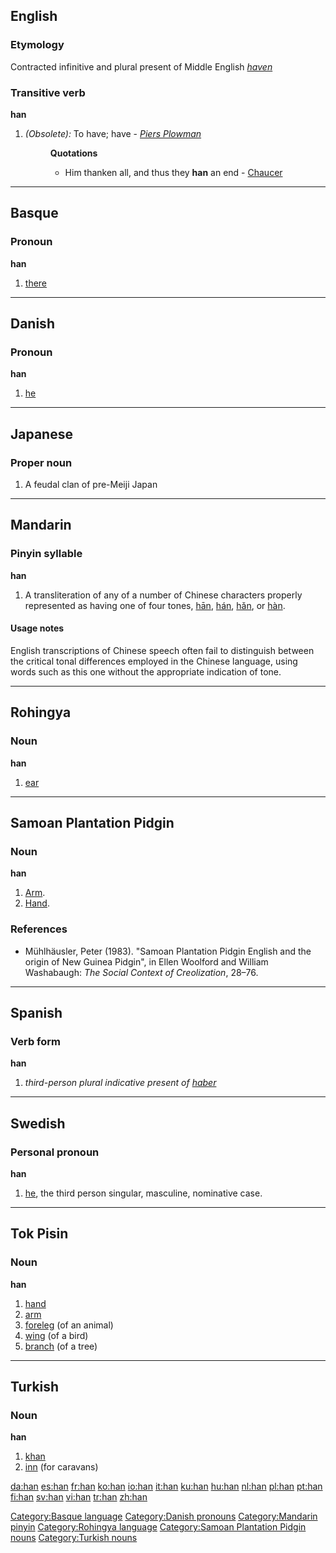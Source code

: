 {{see|Han|hān|hán|hǎn|hàn|hän|-han|-hän}}
{{rfc|Personal pronoun unknown/invalid header}}
==English==

===Etymology===
Contracted infinitive and plural present of Middle English ''[[haven]]''

===Transitive verb===
'''han'''

# ''(Obsolete):'' To have; have - ''[[Piers Plowman]]''
#: '''Quotations'''
#:* Him thanken all, and thus they '''han''' an end - [[Chaucer]]

----

==Basque==

===Pronoun===
'''han'''

# [[there]]

[[Category:Basque language]]

----

==Danish==

===Pronoun===
'''han'''

# [[he]]

[[Category:Danish pronouns]]

----

==Japanese==

===Proper noun===
{{ja-pos|r|proper|kanji=藩|hira=はん}}

# A feudal clan of pre-Meiji Japan

----

==Mandarin==

===Pinyin syllable===
'''han'''

# A transliteration of any of a number of Chinese characters properly represented as having one of four tones, [[hān]], [[hán]], [[hǎn]], or [[hàn]].

====Usage notes====
English transcriptions of Chinese speech often fail to distinguish between the critical tonal differences employed in the Chinese language, using words such as this one without the appropriate indication of tone.

[[Category:Mandarin pinyin]]

----

==Rohingya==

===Noun===
'''han'''

# [[ear]]

[[Category:Rohingya language]]
----
==Samoan Plantation Pidgin==
===Noun===
'''han'''

# [[arm|Arm]].
# [[hand|Hand]].
===References===
*Mühlhäusler, Peter (1983). "Samoan Plantation Pidgin English and the origin of New Guinea Pidgin", in Ellen Woolford and William Washabaugh: ''The Social Context of Creolization'', 28–76.
[[Category:Samoan Plantation Pidgin nouns]]
----

==Spanish==

===Verb form===
'''han'''

# ''third-person plural indicative present of [[haber]]''

----

==Swedish==

===Personal pronoun===
'''han'''
# [[he]], the third person singular, masculine, nominative case.

----

==Tok Pisin==

===Noun===
'''han'''

# [[hand]]
# [[arm]]
# [[foreleg]] (of an animal)
# [[wing]] (of a bird)
# [[branch]] (of a tree)

----

==Turkish==

===Noun===
'''han'''

# [[khan]]
# [[inn]] (for caravans)

[[Category:Turkish nouns]]

[[da:han]]
[[es:han]]
[[fr:han]]
[[ko:han]]
[[io:han]]
[[it:han]]
[[ku:han]]
[[hu:han]]
[[nl:han]]
[[pl:han]]
[[pt:han]]
[[fi:han]]
[[sv:han]]
[[vi:han]]
[[tr:han]]
[[zh:han]]